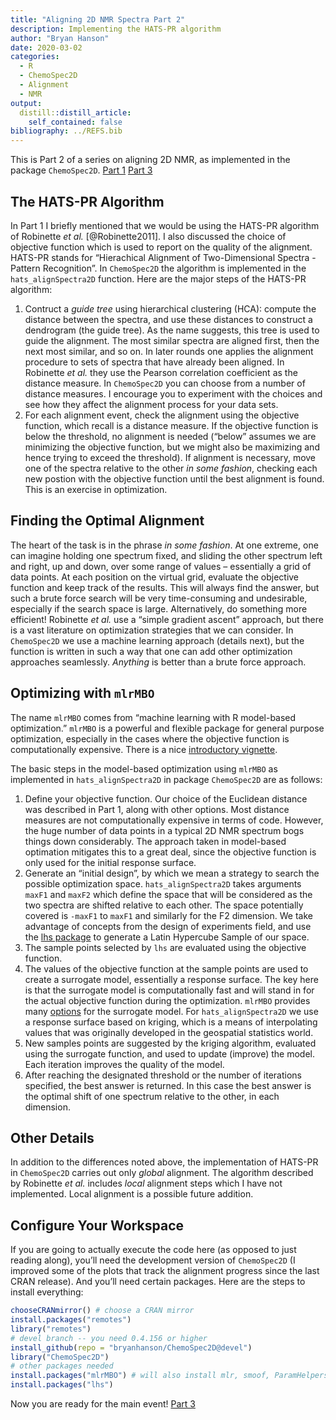 ```yaml
---
title: "Aligning 2D NMR Spectra Part 2"
description: Implementing the HATS-PR algorithm
author: "Bryan Hanson"
date: 2020-03-02
categories:
  - R
  - ChemoSpec2D
  - Alignment
  - NMR
output:
  distill::distill_article:
    self_contained: false
bibliography: ../REFS.bib
---
```


This is Part 2 of a series on aligning 2D NMR, as implemented in the package `ChemoSpec2D`. [Part 1](https://chemospec.org/posts/2020-02-20-NMR-Align-Pt1/) [Part 3](https://chemospec.org/posts/2020-03-04-NMR-Align-Pt3/)

## The HATS-PR Algorithm

In Part 1 I briefly mentioned that we would be using the HATS-PR algorithm of Robinette *et al.* [@Robinette2011].  I also discussed the choice of objective function which is used to report on the quality of the alignment.  HATS-PR stands for "Hierachical Alignment of Two-Dimensional Spectra - Pattern Recognition". In `ChemoSpec2D` the algorithm is implemented in the `hats_alignSpectra2D` function. Here are the major steps of the HATS-PR algorithm:

1. Contruct a *guide tree* using hierarchical clustering (HCA): compute the distance between the spectra, and use these distances to construct a dendrogram (the guide tree).  As the name suggests, this tree is used to guide the alignment.  The most similar spectra are aligned first, then the next most similar, and so on. In later rounds one applies the alignment procedure to sets of spectra that have already been aligned.  In Robinette *et al.* they use the Pearson correlation coefficient as the distance measure.  In `ChemoSpec2D` you can choose from a number of distance measures.  I encourage you to experiment with the choices and see how they affect the alignment process for your data sets.
1. For each alignment event, check the alignment using the objective function, which recall is a distance measure.  If the objective function is below the threshold, no alignment is needed ("below" assumes we are minimizing the objective function, but we might also be maximizing and hence trying to exceed the threshold).  If alignment is necessary, move one of the spectra relative to the other *in some fashion*, checking each new postion with the objective function until the best alignment is found.  This is an exercise in optimization.

## Finding the Optimal Alignment

The heart of the task is in the phrase *in some fashion*.  At one extreme, one can imagine holding one spectrum fixed, and sliding the other spectrum left and right, up and down, over some range of values -- essentially a grid of data points.  At each position on the virtual grid, evaluate the objective function and keep track of the results.  This will always find the answer, but such a brute force search will be very time-consuming and undesirable, especially if the search space is large.  Alternatively, do something more efficient!  Robinette *et al.* use a "simple gradient ascent" approach, but there is a vast literature on optimization strategies that we can consider.  In `ChemoSpec2D` we use a machine learning approach (details next), but the function is written in such a way that one can add other optimization approaches seamlessly.  *Anything* is better than a brute force approach.

## Optimizing with `mlrMBO`

The name `mlrMBO` comes from "machine learning with R model-based optimization." `mlrMBO` is a powerful and flexible package for general purpose optimization, especially in the cases where the objective function is computationally expensive.  There is a nice [introductory vignette](https://cran.r-project.org/web/packages/mlrMBO/vignettes/mlrMBO.html).

The basic steps in the model-based optimization using `mlrMBO` as implemented in `hats_alignSpectra2D` in package `ChemoSpec2D` are as follows:

1. Define your objective function.  Our choice of the Euclidean distance was described in Part 1, along with other options. Most distance measures are not computationally expensive in terms of code.  However, the huge number of data points in a typical 2D NMR spectrum bogs things down considerably.  The approach taken in model-based optimation mitigates this to a great deal, since the objective function is only used for the initial response surface.
1. Generate an "initial design", by which we mean a strategy to search the possible optimization space.  `hats_alignSpectra2D` takes arguments `maxF1` and `maxF2` which define the space that will be considered as the two spectra are shifted relative to each other.  The space potentially covered is `-maxF1` to `maxF1` and similarly for the F2 dimension.  We take advantage of concepts from the design of experiments field, and use the [lhs package](https://cran.r-project.org/web/packages/lhs/vignettes/lhs_basics.html) to generate a Latin Hypercube Sample of our space.
1. The sample points selected by `lhs` are evaluated using the objective function.
1. The values of the objective function at the sample points are used to create a surrogate model, essentially a response surface.  The key here is that the surrogate model is computationally fast and will stand in for the actual objective function during the optimization.  `mlrMBO` provides many [options](https://mlr.mlr-org.com/articles/tutorial/integrated_learners.html) for the surrogate model.  For `hats_alignSpectra2D` we use a response surface based on kriging, which is a means of interpolating values that was originally developed in the geospatial statistics world.
1. New samples points are suggested by the kriging algorithm, evaluated using the surrogate function, and used to update (improve) the model.  Each iteration improves the quality of the model.
1. After reaching the designated threshold or the number of iterations specified, the best answer is returned.  In this case the best answer is the optimal shift of one spectrum relative to the other, in each dimension.

## Other Details

In addition to the differences noted above, the implementation of HATS-PR in `ChemoSpec2D` carries out only *global* alignment.  The algorithm described by Robinette *et al.* includes *local* alignment steps which I have not implemented.  Local alignment is a possible future addition.

## Configure Your Workspace

If you are going to actually execute the code here (as opposed to just reading along), you'll need the development version of `ChemoSpec2D` (I improved some of the plots that track the alignment progress since the last CRAN release).  And you'll need certain packages.  Here are the steps to install everything:

```r
chooseCRANmirror() # choose a CRAN mirror
install.packages("remotes")
library("remotes")
# devel branch -- you need 0.4.156 or higher
install_github(repo = "bryanhanson/ChemoSpec2D@devel")
library("ChemoSpec2D")
# other packages needed
install.packages("mlrMBO") # will also install mlr, smoof, ParamHelpers
install.packages("lhs")
```

Now you are ready for the main event! [Part 3](https://chemospec.org/2020/03/04/p10/)
